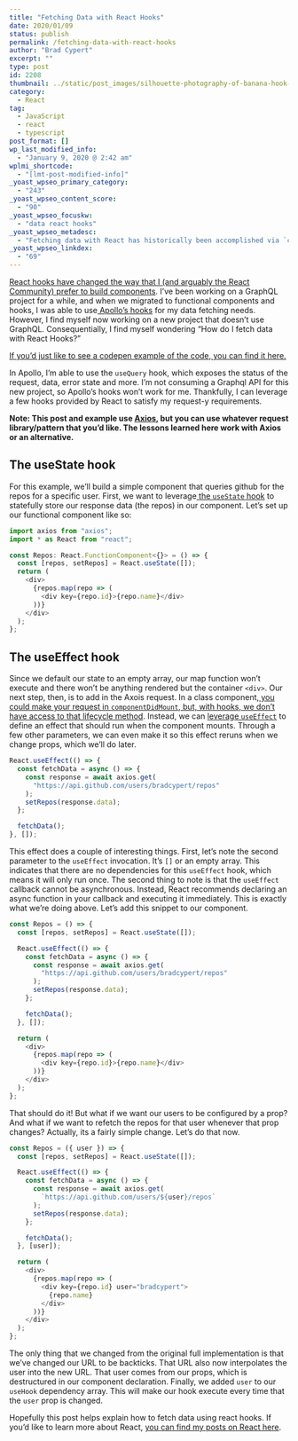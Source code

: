```yaml
---
title: "Fetching Data with React Hooks"
date: 2020/01/09
status: publish
permalink: /fetching-data-with-react-hooks
author: "Brad Cypert"
excerpt: ""
type: post
id: 2208
thumbnail: ../static/post_images/silhouette-photography-of-banana-hook-decor-706138.jpg
category:
  - React
tag:
  - JavaScript
  - react
  - typescript
post_format: []
wp_last_modified_info:
  - "January 9, 2020 @ 2:42 am"
wplmi_shortcode:
  - "[lmt-post-modified-info]"
_yoast_wpseo_primary_category:
  - "243"
_yoast_wpseo_content_score:
  - "90"
_yoast_wpseo_focuskw:
  - "data react hooks"
_yoast_wpseo_metadesc:
  - "Fetching data with React has historically been accomplished via `componentDidMount`, however, we can accomplish similar effects via useState and useEffect."
_yoast_wpseo_linkdex:
  - "69"
---
```


[React hooks have changed the way that I (and arguably the React Community) prefer to build components](https://reactjs.org/docs/hooks-intro.html). I’ve been working on a GraphQL project for a while, and when we migrated to functional components and hooks, I was able to use[ Apollo’s hooks](https://www.apollographql.com/docs/react/api/react-hooks/) for my data fetching needs. However, I find myself now working on a new project that doesn’t use GraphQL. Consequentially, I find myself wondering “How do I fetch data with React Hooks?”

[If you’d just like to see a codepen example of the code, you can find it here.](https://jsfiddle.net/bradcypert/jhrt40yv/6/)

In Apollo, I’m able to use the `useQuery` hook, which exposes the status of the request, data, error state and more. I’m not consuming a Graphql API for this new project, so Apollo’s hooks won’t work for me. Thankfully, I can leverage a few hooks provided by React to satisfy my request-y requirements.

**Note: This post and example use [Axios](https://github.com/axios/axios), but you can use whatever request library/pattern that you’d like. The lessons learned here work with Axios or an alternative.**

## The useState hook

For this example, we’ll build a simple component that queries github for the repos for a specific user. First, we want to leverage[ the `useState` hook](https://reactjs.org/docs/hooks-state.html) to statefully store our response data (the repos) in our component. Let’s set up our functional component like so:

```typescript
import axios from "axios";
import * as React from "react";

const Repos: React.FunctionComponent<{}> = () => {
  const [repos, setRepos] = React.useState([]);
  return (
    <div>
      {repos.map(repo => (
        <div key={repo.id}>{repo.name}</div>
      ))}
    </div>
  );
};
```

## The useEffect hook

Since we default our state to an empty array, our map function won’t execute and there won’t be anything rendered but the container `<div>`. Our next step, then, is to add in the Axois request. In a class component,[ you could make your request in `componentDidMount`, but, with hooks, we don’t have access to that lifecycle method](https://reactjs.org/docs/hooks-overview.html#effect-hook). Instead, we can [leverage `useEffect`](https://reactjs.org/docs/hooks-effect.html) to define an effect that should run when the component mounts. Through a few other parameters, we can even make it so this effect reruns when we change props, which we’ll do later.

```typescript
React.useEffect(() => {
  const fetchData = async () => {
    const response = await axios.get(
      "https://api.github.com/users/bradcypert/repos"
    );
    setRepos(response.data);
  };

  fetchData();
}, []);
```

This effect does a couple of interesting things. First, let’s note the second parameter to the `useEffect` invocation. It’s `[]` or an empty array. This indicates that there are no dependencies for this `useEffect` hook, which means it will only run once. The second thing to note is that the `useEffect` callback cannot be asynchronous. Instead, React recommends declaring an async function in your callback and executing it immediately. This is exactly what we’re doing above. Let’s add this snippet to our component.

```typescript
const Repos = () => {
  const [repos, setRepos] = React.useState([]);

  React.useEffect(() => {
    const fetchData = async () => {
      const response = await axios.get(
        "https://api.github.com/users/bradcypert/repos"
      );
      setRepos(response.data);
    };

    fetchData();
  }, []);

  return (
    <div>
      {repos.map(repo => (
        <div key={repo.id}>{repo.name}</div>
      ))}
    </div>
  );
};
```

That should do it! But what if we want our users to be configured by a prop? And what if we want to refetch the repos for that user whenever that prop changes? Actually, its a fairly simple change. Let’s do that now.

```typescript
const Repos = ({ user }) => {
  const [repos, setRepos] = React.useState([]);

  React.useEffect(() => {
    const fetchData = async () => {
      const response = await axios.get(
        `https://api.github.com/users/${user}/repos`
      );
      setRepos(response.data);
    };

    fetchData();
  }, [user]);

  return (
    <div>
      {repos.map(repo => (
        <div key={repo.id} user="bradcypert">
          {repo.name}
        </div>
      ))}
    </div>
  );
};
```

The only thing that we changed from the original full implementation is that we’ve changed our URL to be backticks. That URL also now interpolates the user into the new URL. That user comes from our props, which is destructured in our component declaration. Finally, we added `user` to our `useHook` dependency array. This will make our hook execute every time that the `user` prop is changed.

Hopefully this post helps explain how to fetch data using react hooks. If you’d like to learn more about React, [you can find my posts on React here](/tags/react).
